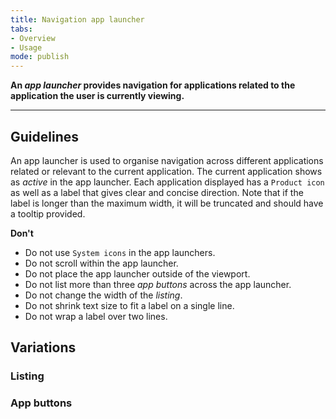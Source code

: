 ```yaml
---
title: Navigation app launcher
tabs: 
- Overview
- Usage
mode: publish
---
```



**An *app launcher* provides navigation for applications related to the application the user is currently viewing.**
<!--One to two sentences as an introduction to the component-->

***

## Guidelines
<!--List how to use it, sizes, widths, grid interactions, color allowances -->

An app launcher is used to organise navigation across different applications related or relevant to the current application. The current application shows as *active* in the app launcher. Each application displayed has a `Product icon` as well as a label that gives clear and concise direction. Note that if the label is longer than the maximum width, it will be truncated and should have a tooltip provided.


**Don't** 
<!--Bullet point list if needed -->


* Do not use `System icons` in the app launchers.
* Do not scroll within the app launcher. 
* Do not place the app launcher outside of the viewport. 
* Do not list more than three *app buttons* across the app launcher. 
* Do not change the width of the *listing*.
* Do not shrink text size to fit a label on a single line.
* Do not wrap a label over two lines.


## Variations 
<!--One ### heading per frame in Figma, explaining each component in that frame. One 'content' section per variation if needed -->


### Listing

<FigmaImage url="https://www.figma.com/file/0bGXR2sCwMVSDNyyzu5BXrO5/UI%E2%80%94User-Interface?node-id=3216%3A2660" />


### App buttons

<FigmaImage url="https://www.figma.com/file/0bGXR2sCwMVSDNyyzu5BXrO5/UI%E2%80%94User-Interface?node-id=3216%3A446" />
